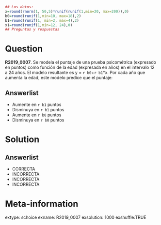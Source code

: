 ```r
## Los datos:
x=round(rnorm(1, 50,5)*runif(runif(1,min=20, max=200)),0)
b0=round(runif(1,min=10, max=18),2)
b1=round(runif(1, min=2, max=4),2)
x1=round(runif(1,min=12, 24),0)
## Preguntas y respuestas
```


Question
========

**R2019_0007**. Se modela el puntaje de una prueba psicométrica (expresado en puntos) como función de la edad (expresada en años) en el intervalo 12 a 24 años. El modelo resultante es y = `r b0`+`r b1`*x. Por cada año que aumenta la edad, este modelo predice que el puntaje:

Answerlist
----------
* Aumente en `r b1` puntos
* Disminuya en `r b1` puntos
* Aumente en `r b0` puntos
* Disminuya en `r b0` puntos


Solution
========

Answerlist
----------
* CORRECTA
* INCORRECTA
* INCORRECTA
* INCORRECTA

Meta-information
============
extype: schoice
exname: R2019_0007
exsolution: 1000
exshuffle:TRUE